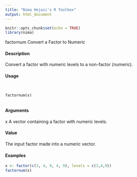 ```yaml
---
title: "Nima Hejazi's R Toolbox"
output: html_document
---
```


```r
knitr::opts_chunk$set(echo = TRUE)
library(nima)
```
factornum Convert a Factor to Numeric

#### Description

Convert a factor with numeric levels to a non-factor (numeric).

#### Usage
<pre><code>

factornum(x)

</code></pre>
#### Arguments 

x A vector containing a factor with numeric levels.

#### Value

The input factor made into a numeric vector.

#### Examples
```r
x <- factor(c(3, 4, 9, 4, 9), levels = c(3,4,9))
factornum(x)
```
